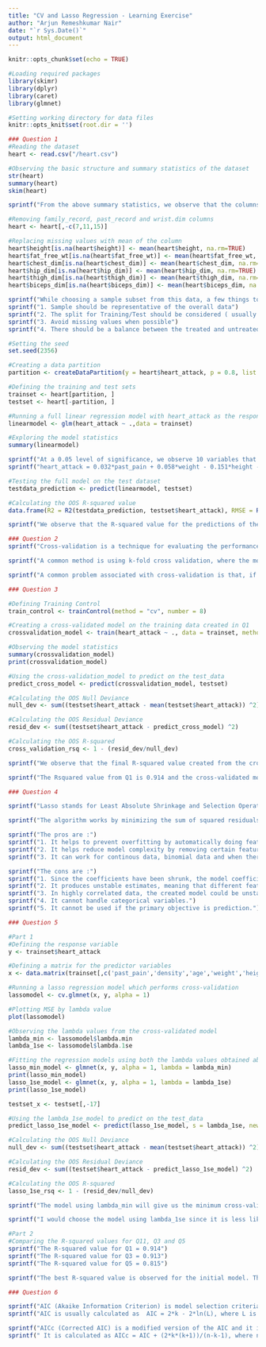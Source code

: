 ```yaml
---
title: "CV and Lasso Regression - Learning Exercise"
author: "Arjun Remeshkumar Nair"
date: "`r Sys.Date()`"
output: html_document
---
```


```r
knitr::opts_chunk$set(echo = TRUE)

#Loading required packages
library(skimr)
library(dplyr)
library(caret)
library(glmnet)

#Setting working directory for data files
knitr::opts_knit$set(root.dir = '')
```

```r
### Question 1
#Reading the dataset
heart <- read.csv("/heart.csv")

#Observing the basic structure and summary statistics of the dataset
str(heart)
summary(heart)
skim(heart)

sprintf("From the above summary statistics, we observe that the columns family_record and past_record are completely NA. The column wrist.dim has about 238 missing values of a total of 240 values. A few other columns have less than 5 missing values at most, which is insignificant compared to the total of 240 rows that we have. These 3 columns can be removed from further analysis.")

#Removing family_record, past_record and wrist.dim columns
heart <- heart[,-c(7,11,15)]

#Replacing missing values with mean of the column
heart$height[is.na(heart$height)] <- mean(heart$height, na.rm=TRUE)
heart$fat_free_wt[is.na(heart$fat_free_wt)] <- mean(heart$fat_free_wt, na.rm=TRUE)
heart$chest_dim[is.na(heart$chest_dim)] <- mean(heart$chest_dim, na.rm=TRUE)
heart$hip_dim[is.na(heart$hip_dim)] <- mean(heart$hip_dim, na.rm=TRUE)
heart$thigh_dim[is.na(heart$thigh_dim)] <- mean(heart$thigh_dim, na.rm=TRUE)
heart$biceps_dim[is.na(heart$biceps_dim)] <- mean(heart$biceps_dim, na.rm=TRUE)

sprintf("While choosing a sample subset from this data, a few things to be considered are:")
sprintf("1. Sample should be representative of the overall data")
sprintf("2. The split for Training/Test should be considered ( usually 80/20)")
sprintf("3. Avoid missing values when possible")
sprintf("4. There should be a balance between the treated and untreated observations")

#Setting the seed 
set.seed(2356)

#Creating a data partition
partition <- createDataPartition(y = heart$heart_attack, p = 0.8, list = FALSE)

#Defining the training and test sets
trainset <- heart[partition, ]
testset <- heart[-partition, ]

#Running a full linear regression model with heart_attack as the response variable
linearmodel <- glm(heart_attack ~ .,data = trainset)

#Exploring the model statistics
summary(linearmodel)

sprintf("At a 0.05 level of significance, we observe 10 variables that are signficant and can be included in the model.")
sprintf("heart_attack = 0.032*past_pain + 0.058*weight - 0.151*height - 0.06*fat_free_wt + 0.129*neck_dim + 0.115*chest_dim + 0.11*abdom_dim + 0.0776*thigh_dim - 0.175*knee_dim + 0.106*ankle_dim ")

#Testing the full model on the test dataset
testdata_prediction <- predict(linearmodel, testset)

#Calculating the OOS R-squared value
data.frame(R2 = R2(testdata_prediction, testset$heart_attack), RMSE = RMSE(testdata_prediction, testset$heart_attack), MAE = MAE(testdata_prediction, testset$heart_attack))

sprintf("We observe that the R-squared value for the predictions of the test data is 0.914")
```

```r
### Question 2
sprintf("Cross-validation is a technique for evaluating the performance of a model by using train and test datasets. The common methods of cross-validations are Validation set approach(Train vs Test split in the data), Leave one out cross validation, k-fold cross validation and repeated k-fold cross validation.")

sprintf("A common method is using k-fold cross validation, where the model is trained using k-1 subsets and then tested on the remaining subset. The process is repeated k times, with different subsets being used for testing each time. The average of the various iterations is considered as the model performance for out-of-sample data. " )

sprintf("A common problem associated with cross-validation is that, if the samples chosen for train and test are not equally representative, the model might be overfitted and this could lead to an overestimation of the model performance. This method of cross validation as well as the repeated k-fold method could be expensive in terms of resources needed, mainly for comple models or large datasets. There could be issues in cases where the data is spatial or temporal in nature.  ")
```

```r
### Question 3

#Defining Training Control 
train_control <- trainControl(method = "cv", number = 8)

#Creating a cross-validated model on the training data created in Q1
crossvalidation_model <- train(heart_attack ~ ., data = trainset, method = "glm", trControl = train_control)

#Observing the model statistics
summary(crossvalidation_model)
print(crossvalidation_model)

#Using the cross-validation_model to predict on the test_data
predict_cross_model <- predict(crossvalidation_model, testset)

#Calculating the OOS Null Deviance
null_dev <- sum((testset$heart_attack - mean(testset$heart_attack)) ^2)

#Calculating the OOS Residual Deviance
resid_dev <- sum((testset$heart_attack - predict_cross_model) ^2)

#Calculating the OOS R-squared
cross_validation_rsq <- 1 - (resid_dev/null_dev)

sprintf("We observe that the final R-squared value created from the cross-validation model is 0.913.")

sprintf("The Rsquared value from Q1 is 0.914 and the cross-validated model is 0.913. Judging by the Rsquared values, the initial model appears to be a better choice. The higher R-squared value can be explained by the multi-fold cross validation technique used on the training data.")
```

```r
### Question 4

sprintf("Lasso stands for Least Absolute Shrinkage and Selection Operator. Lasso Regression is different in the fact that the regression equation will include a penalty term that is applied to the coefficients, by shrinking some of the coefficients, to prevent overfitting. This penalty term is called the regularization term.")

sprintf("The algorithm works by minimizing the sum of squared residuals, while following the rule of keeping the absolute value of coefficients less than the regularization value. This usually forces the values of some coefficients to drop to near 0, essentially eliminating the feature from the model.")

sprintf("The pros are :")
sprintf("1. It helps to prevent overfitting by automatically doing feature selection.")
sprintf("2. It helps reduce model complexity by removing certain features that it does not seem neccessary.")
sprintf("3. It can work for continous data, binomial data and when there is high correlation between independent variables.")

sprintf("The cons are :")
sprintf("1. Since the coefficients have been shrunk, the model coefficients do not showcase the exact relationship between the features and the outcome.")
sprintf("2. It produces unstable estimates, meaning that different features could get dropped if the data is bootstrapped.")
sprintf("3. In highly correlated data, the created model could be unstable.")
sprintf("4. It cannot handle categorical variables.")
sprintf("5. It cannot be used if the primary objective is prediction.")
```

```r
### Question 5

#Part 1
#Defining the response variable
y <- trainset$heart_attack

#Defining a matrix for the predictor variables
x <- data.matrix(trainset[,c('past_pain','density','age','weight','height','fat_free_wt','neck_dim','chest_dim','abdom_dim','hip_dim','thigh_dim','knee_dim','ankle_dim', 'biceps_dim','forearm_dim','wrist_dim.1')])

#Running a lasso regression model which performs cross-validation
lassomodel <- cv.glmnet(x, y, alpha = 1)

#Plotting MSE by lambda value
plot(lassomodel)

#Observing the lambda values from the cross-validated model
lambda_min <- lassomodel$lambda.min
lambda_1se <- lassomodel$lambda.1se

#Fitting the regression models using both the lambda values obtained above
lasso_min_model <- glmnet(x, y, alpha = 1, lambda = lambda_min)
print(lasso_min_model)
lasso_1se_model <- glmnet(x, y, alpha = 1, lambda = lambda_1se)
print(lasso_1se_model)

testset_x <- testset[,-17]

#Using the lambda_1se_model to predict on the test_data
predict_lasso_1se_model <- predict(lasso_1se_model, s = lambda_1se, newx = as.matrix(testset_x))

#Calculating the OOS Null Deviance
null_dev <- sum((testset$heart_attack - mean(testset$heart_attack)) ^2)

#Calculating the OOS Residual Deviance
resid_dev <- sum((testset$heart_attack - predict_lasso_1se_model) ^2)

#Calculating the OOS R-squared
lasso_1se_rsq <- 1 - (resid_dev/null_dev)

sprintf("The model using lambda_min will give us the minimum cross-validated error and the model using lambda_1se will give the smallest error within 1 Standard Error of the minimum.")

sprintf("I would choose the model using lambda_1se since it is less likely overfit the data.")

#Part 2
#Comparing the R-squared values for Q11, Q3 and Q5
sprintf("The R-squared value for Q1 = 0.914")
sprintf("The R-squared value for Q3 = 0.913")
sprintf("The R-squared value for Q5 = 0.815")

sprintf("The best R-squared value is observed for the initial model. The R-squared values for the k-fold cross-validated model and linear regression model are similar.")

```

```r
### Question 6

sprintf("AIC (Akaike Information Criterion) is model selection criteria used to compare the quality of models. It provides a score after consiering the complexity of the model and the goodness of fit. The model with the minimum AIC value is preferred. AIC indicates the quality of a model as compared to other models, but not the absolute quality of a model. It is recommended to validate the quality of the model after computing AIC.")
sprintf("AIC is usually calculated as  AIC = 2*k - 2*ln(L), where L is the likelihood of the data given the model and k is the # of parameters.")

sprintf("AICc (Corrected AIC) is a modified version of the AIC and it is used when the sample size of the data is small compared to the # of parameters. We can observe from the equation that as n -> infinity, AICc will converge to AIC.")
sprintf(" It is calculated as AICc = AIC + (2*k*(k+1))/(n-k-1), where n is the sample size, k is the # of parameters.")

```